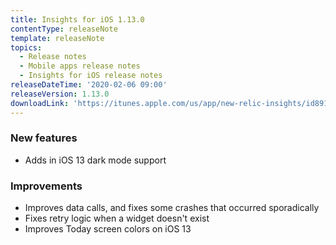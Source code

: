 ```yaml
---
title: Insights for iOS 1.13.0
contentType: releaseNote
template: releaseNote
topics:
  - Release notes
  - Mobile apps release notes
  - Insights for iOS release notes
releaseDateTime: '2020-02-06 09:00'
releaseVersion: 1.13.0
downloadLink: 'https://itunes.apple.com/us/app/new-relic-insights/id891431652?mt=8'
---
```


### New features

* Adds in iOS 13 dark mode support

### Improvements

* Improves data calls, and fixes some crashes that occurred sporadically
* Fixes retry logic when a widget doesn't exist
* Improves Today screen colors on iOS 13
